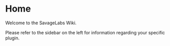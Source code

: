 # Home

Welcome to the SavageLabs Wiki.

Please refer to the sidebar on the left for information regarding your specific plugin.
